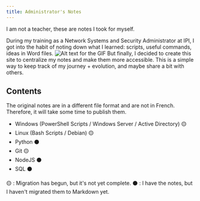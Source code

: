 ```yaml
---
title: Administrator's Notes
---
```


<Callout type="warn">
I am not a teacher, these are notes I took for myself.
</Callout>

During my training as a Network Systems and Security Administrator at IPI, I got into the habit of noting down what I learned: scripts, useful commands, ideas in Word files.
![Alt text for the GIF](/images/word.png)
But finally, I decided to create this site to centralize my notes and make them more accessible.
This is a simple way to keep track of my journey + evolution, and maybe share a bit with others.

## Contents
The original notes are in a different file format and are not in French. Therefore, it will take some time to publish them.
- Windows (PowerShell Scripts / Windows Server / Active Directory) 🟡
- Linux (Bash Scripts / Debian) 🟡
- Python ⚫
- Git 🟡
- NodeJS ⚫
- SQL ⚫

<Callout type="tip">
🟡 : Migration has begun, but it's not yet complete.
⚫ : I have the notes, but I haven't migrated them to Markdown yet.
</Callout>